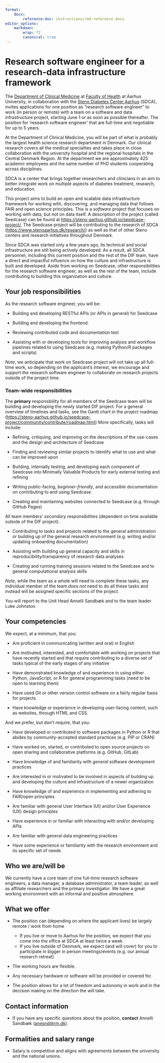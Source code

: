 ```yaml
---
format: 
    docx:
        reference-doc: instructions/rmd-reference.docx
editor_options:
    markdown:
        wrap: 72
        canonical: true
---
```


# Research software engineer for a research-data infrastructure framework

The [Department of Clinical Medicine](https://clin.au.dk/) at [Faculty
of Health](https://health.au.dk/en/) at Aarhus University, in
collaboration with the [Steno Diabetes Center
Aarhus](https://www.stenoaarhus.dk/) (SDCA), invites applications for
one position as "research software engineer" to work (in person or
remote) with a team on a software and data infrastructure project,
starting June 1 or as soon as possible thereafter. The position for
'research software engineer' that are full-time and negotiable for up to
5 years.

At the Department of Clinical Medicine, you will be part of what is
probably the largest health science research department in Denmark. Our
clinical research covers all the medical specialties and takes place in
close collaboration with the university hospital and the regional
hospitals in the Central Denmark Region. At the department we are
approximately 425 academic employees and the same number of PhD students
cooperating across disciplines.

SDCA is a center that brings together researchers and clinicians in an
aim to better integrate work on multiple aspects of diabetes treatment,
research, and education.

This project aims to build an open and scalable data infrastructure
framework for working with, discovering, and managing data that follows
FAIR and open science principles. This is a *software* project that
focuses on working with data, but not on data itself. A description of
the project (called Seedcase) can be found at
<https://steno-aarhus.github.io/seedcase-project/>. The Seedcase project
will be contributing to the research of SDCA
(<https://www.stenoaarhus.dk/research/>) as well as that of other Steno
centers and research initiatives throughout Denmark.

Since SDCA was started only a few years ago, its technical and social
infrastructure are still being actively developed. As a result, all SDCA
personnel, including this current position and the rest of the DIF team,
have a direct and impactful influence on how the culture and
infrastructure is built and developed. Aside from working on Seedcase,
other responsibilities for the research software engineer, as well as
the rest of the team, include contributing to building this organization
and culture.

## Your job responsibilities

As the research software engineer, you will be:

-   Building and developing RESTful APIs (or APIs in general) for
    Seedcase

-   Building and developing the frontend.

-   Reviewing contributed code and documentation text

-   Assisting with or developing tools for improving analysis and
    workflow pipelines related to using Seedcase (e.g. making Python/R
    packages and scripts)

*Note*, we anticipate that work on Seedcase project will not take up all
full-time work, so depending on the applicant's interest, we encourage
and support the research software engineer to collaborate on research
projects outside of the project time.

### Team-wide responsibilities

The **primary** responsibility for all members of the Seedcase team will
be building and developing the newly started DIF project. For a general
overview of timelines and tasks, see the Gantt chart in the project
roadmap
(<https://steno-aarhus.github.io/seedcase-project/community/contribute/roadmap.html>)
More specifically, tasks will include:

-   Refining, critiquing, and improving on the descriptions of the
    use-cases and the design and architecture of Seedcase

-   Finding and reviewing similar projects to identify what to use and
    what can be improved upon

-   Building, internally testing, and developing each component of
    Seedcase into Minimally Valuable Products for early external testing
    and refining

-   Writing public-facing, *beginner-friendly*, and accessible
    documentation on contributing to and using Seedcase

-   Creating and maintaining websites connected to Seedcase
    (e.g. through GitHub Pages)

All team members' *secondary* responsibilities (dependent on time
available outside of the DIF project):

-   Contributing to tasks and projects related to the general
    administration or building up of the general research environment
    (e.g. writing and/or updating onboarding documentation)

-   Assisting with building up general capacity and skills in
    reproducibility/transparency of research data analyses

-   Creating and running training sessions related to the Seedcase and
    to general computational analysis skills

*Note*, while the team as a whole will need to complete these tasks, any
individual member of the team *does not* need to do all these tasks and
instead will be assigned specific sections of the project.

You will report to the Unit Head Annelli Sandbæk and to the team leader
Luke Johnston.

## Your competencies

We expect, at a minimum, that you:

-   Are proficient in communicating (written and oral) in English

-   Are motivated, interested, and comfortable with working on projects
    that have recently started and that require contributing to a
    diverse set of tasks typical of the early stages of any initiative

-   Have demonstrated knowledge of and experience in using either
    Python, JavaScript, or R for general programming tasks (need to be
    open to learning them)

-   Have used Git or other version control software on a fairly regular
    basis for projects

-   Have knowledge or experience in developing user-facing content, such
    as websites, through HTML and CSS.

And we prefer, but don't require, that you:

-   Have developed or contributed to software packages in Python or R
    that abides by community-accepted standard practices (e.g. PIP or
    CRAN)

-   Have worked on, started, or contributed to open source projects on
    open sharing and collaborative platforms (e.g. GitHub, GitLab)

-   Have knowledge of and familiarity with *general* software
    development practices

-   Are interested in or motivated to be involved in aspects of building
    up and developing the culture and infrastructure of a newer
    organization

-   Have knowledge of and experience in implementing and adhering to
    FAIR/open principles

-   Are familiar with general User Interface (UI) and/or User Experience
    (UX) design principles

-   Have experience in or familiar with interacting with and/or
    developing APIs

-   Are familiar with general data engineering practices

-   Have some experience or familiarity with the research environment
    and its specific set of needs

## Who we are/will be

We currently have a core team of one full-time research software
engineers, a data manager, a database administrator, a team leader, as
well as affiliate researchers and the primary investigator. We have a
great working environment with an informal and positive atmosphere.

## What we offer

-   The position can (depending on where the applicant lives) be largely
    remote / work from home

    -   If you live or move to Aarhus for the position, we expect that
        you come into the office at SDCA at least twice a week
    -   If you live outside of Denmark, we expect (and will cover) for
        you to participate in bigger in person meetings/events (e.g. our
        annual research retreat)

-   The working hours are flexible.

-   Any necessary hardware or software will be provided or covered for.

-   The position allows for a lot of freedom and autonomy in work and in
    the decision making on the direction the will take.

## Contact information

-   If you have any specific questions about the position, **contact**
    Annelli Sandbæk ([anesnd\@rm.dk](mailto:anesnd@rm.dk){.email}).

## Formalities and salary range

-   Salary is competitive and aligns with agreements between the
    university and the national unions.
